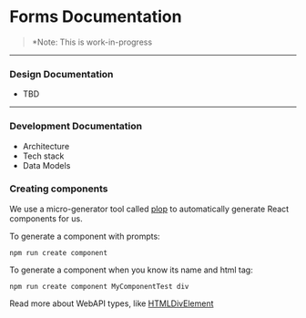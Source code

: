 
<Meta title="Forms/Docs: Intro to Forms" />


# Forms Documentation

> \*Note: This is work-in-progress

- - -


### Design Documentation
- TBD

- - -

### Development Documentation

- Architecture
- Tech stack
- Data Models

### Creating components

We use a micro-generator tool called [plop](https://plopjs.com/documentation/#your-first-plopfile) to automatically generate React components for us. 

To generate a component with prompts:
```
npm run create component
```


To generate a component when you know its name and html tag:
```
npm run create component MyComponentTest div
```

Read more about WebAPI types, like [HTMLDivElement](https://developer.mozilla.org/en-US/docs/Web/API/HTMLDivElement)